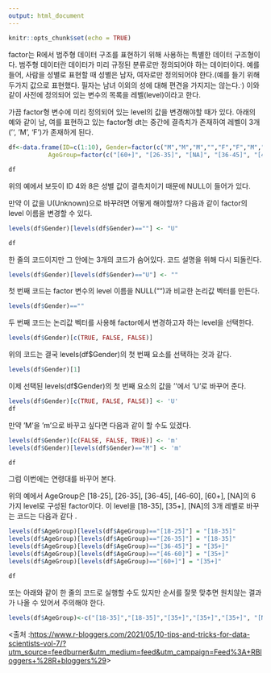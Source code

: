 ```yaml
---
output: html_document
---
```


```r
knitr::opts_chunk$set(echo = TRUE)
```

factor는 R에서 범주형 데이터 구조를 표현하기 위해 사용하는 특별한 데이터 구조형이다. 범주형 데이터란 데이터가 미리 규정된 분류로만 정의되어야 하는 데이터이다. 예를 들어, 사람을 성별로 표현할 때 성별은 남자, 여자로만 정의되어야 한다.(예를 들기 위해 두가지 값으로 표현했다. 필자는 남녀 이외의 성에 대해 편견을 가지지는 않는다.^.^) 이와 같이 사전에 정의되어 있는 변수의 목록을 레벨(level)이라고 한다.

가끔 factor형 변수에 미리 정의되어 있는 level의 값을 변경해야할 때가 있다. 아래의 예와 같이 남, 여를 표현하고 있는 factor형 dt는 중간에 결측치가 존재하여 레벨이 3개('', 'M', 'F')가 존재하게 된다.

```r
df<-data.frame(ID=c(1:10), Gender=factor(c("M","M","M","","F","F","M","","F","F" )), 
           AgeGroup=factor(c("[60+]", "[26-35]", "[NA]", "[36-45]", "[46-60]", "[26-35]", "[NA]", "[18-25]", "[26-35]", "[26-35]")))
```

```r
df
```

위의 예에서 보듯이 ID 4와 8은 성별 값이 결측치이기 때문에 NULL이 들어가 있다.

만약 이 값을 U(Unknown)으로 바꾸려면 어떻게 해야할까? 다음과 같이 factor의 level 이름을 변경할 수 있다.

```r
levels(df$Gender)[levels(df$Gender)==""] <- "U"
```

```r
df
```

한 줄의 코드이지만 그 안에는 3개의 코드가 숨어있다. 코드 설명을 위해 다시 되돌린다.

```r
levels(df$Gender)[levels(df$Gender)=="U"] <- ""
```

첫 번째 코드는 factor 변수의 level 이름을 NULL("")과 비교한 논리값 벡터를 만든다.

```r
levels(df$Gender)==""
```

두 번째 코드는 논리값 벡터를 사용해 factor에서 변경하고자 하는 level을 선택한다.

```r
levels(df$Gender)[c(TRUE, FALSE, FALSE)]
```

위의 코드는 결국 levels(df\$Gender)의 첫 번째 요소를 선택하는 것과 같다.

```r
levels(df$Gender)[1]
```

이제 선택된 levels(df\$Gender)의 첫 번째 요소의 값을 ''에서 'U'로 바꾸어 준다.

```r
levels(df$Gender)[c(TRUE, FALSE, FALSE)] <- 'U'
df
```

만약 'M'을 'm'으로 바꾸고 싶다면 다음과 같이 할 수도 있겠다.

```r
levels(df$Gender)[c(FALSE, FALSE, TRUE)] <- 'm'
levels(df$Gender)[levels(df$Gender)=="M"] <- 'm'
```

```r
df
```

그럼 이번에는 연령대를 바꾸어 본다.

위의 예에서 AgeGroup은 [18-25], [26-35], [36-45], [46-60], [60+], [NA]의 6 가지 level로 구성된 factor이다. 이 level을 [18-35], [35+], [NA]의 3개 레벨로 바꾸는 코드는 다음과 같다 .

```r
levels(df$AgeGroup)[levels(df$AgeGroup)=="[18-25]"] = "[18-35]"
levels(df$AgeGroup)[levels(df$AgeGroup)=="[26-35]"] = "[18-35]"
levels(df$AgeGroup)[levels(df$AgeGroup)=="[36-45]"] = "[35+]"
levels(df$AgeGroup)[levels(df$AgeGroup)=="[46-60]"] = "[35+]"
levels(df$AgeGroup)[levels(df$AgeGroup)=="[60+]"] = "[35+]"
```

```r
df
```

또는 아래와 같이 한 줄의 코드로 실행할 수도 있지만 순서를 잘못 맞추면 원치않는 결과가 나올 수 있어서 주의해야 한다.

```r
levels(df$AgeGroup)<-c("[18-35]","[18-35]","[35+]","[35+]","[35+]", "[NA]")
```

\<출처 :<https://www.r-bloggers.com/2021/05/10-tips-and-tricks-for-data-scientists-vol-7/?utm_source=feedburner&utm_medium=feed&utm_campaign=Feed%3A+RBloggers+%28R+bloggers%29>\>
